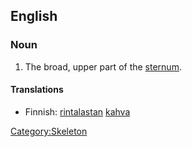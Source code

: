 {{wikipedia}}
==English==
===Noun===
{{en-noun|manubria}}

# {{anatomy}} The broad, upper part of the [[sternum]].

====Translations====
{{top}}
*Finnish: [[rintalasta|rintalastan]] [[kahva]]
{{bottom}}

[[Category:Skeleton]]